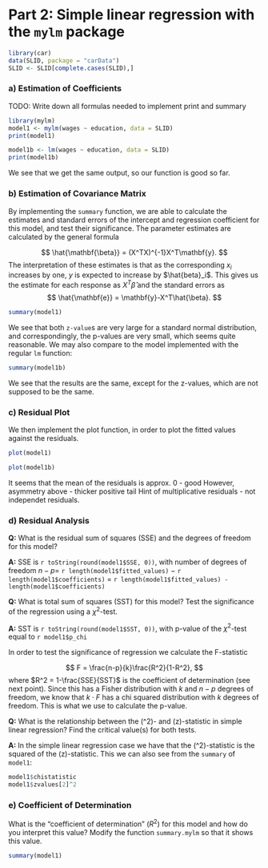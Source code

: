 # Part 2: Simple linear regression with the `mylm` package
```r
library(car)
data(SLID, package = "carData")
SLID <- SLID[complete.cases(SLID),]
```

### a) Estimation of Coefficients
TODO: Write down all formulas needed to implement print and summary
```r
library(mylm)
model1 <- mylm(wages ~ education, data = SLID)
print(model1)
```

```r
model1b <- lm(wages ~ education, data = SLID)
print(model1b)
```
We see that we get the same output, so our function is good so far.

### b) Estimation of Covariance Matrix
By implementing the `summary` function, we are able to calculate the estimates and standard errors of the intercept and regression coefficient for this model, and test their significance. The parameter estimates are calculated by the general formula 

$$
\hat{\mathbf{\beta}} = (X^TX)^{-1}X^T\mathbf{y}.
$$
The interpretation of these estimates is that as the corresponding $x_i$ increases by one, $y$ is expected to increase by $\hat{beta}_i$.
This gives us the estimate for each response as $X^T\hat\beta$ and the standard errors as 
$$
\hat{\mathbf{e}} = \mathbf{y}-X^T\hat{\beta}.
$$
```r
summary(model1)
```
We see that both `z-value`s are very large for a standard normal distribution, and correspondingly, the p-values are very small, which seems quite reasonable.
We may also compare to the model implemented with the regular `lm` function:
```r
summary(model1b)
```
We see that the results are the same, except for the z-values, which are not supposed to be the same.

### c) Residual Plot
We then implement the plot function, in order to plot the fitted values against the residuals.
```r
plot(model1)
```

```r
plot(model1b)
```
It seems that the mean of the residuals is approx. 0 - good
However, asymmetry above - thicker positive tail
Hint of multiplicative residuals - not independet residuals.

### d) Residual Analysis

**Q:** What is the residual sum of squares (SSE) and the degrees of freedom for this model? 

**A:** SSE is `r toString(round(model1$SSE, 0))`, with number of degrees of freedom $n-p =$ `r length(model1$fitted_values)` $-$ `r length(model1$coefficients)` = `r length(model1$fitted_values) - length(model1$coefficients)`


**Q:** What is total sum of squares (SST) for this model? Test the significance of the regression using a $\chi^2$-test. 

**A:** SST is `r toString(round(model1$SST, 0))`, with p-value of the $\chi^2$-test equal to `r model1$p_chi`

In order to test the significance of regression we calculate the F-statistic

$$
F = \frac{n-p}{k}\frac{R^2}{1-R^2},
$$
where $R^2 = 1-\frac{SSE}{SST}$ is the coefficient of determination (see next point). Since this has a Fisher distribution with $k$ and $n-p$ degrees of freedom, we know that $k\cdot F$ has a chi squared distribution with $k$ degrees of freedom. This is what we use to calculate the p-value.


**Q:** What is the relationship between the \(\chi^2\)- and \(z\)-statistic in simple linear regression? Find the critical value(s) for both tests.

**A:** In the simple linear regression case we have that the \(\chi^2\)-statistic is the squared of the \(z\)-statistic. This we can also see from the `summary` of `model1`: 
```r
model1$chistatistic
model1$zvalues[2]^2
```


### e) Coefficient of Determination

What is the "coefficient of determination" ($R^2$) for this model and how do you interpret this value?
Modify the function `summary.mylm` so that it shows this value.

```r
summary(model1)
```
